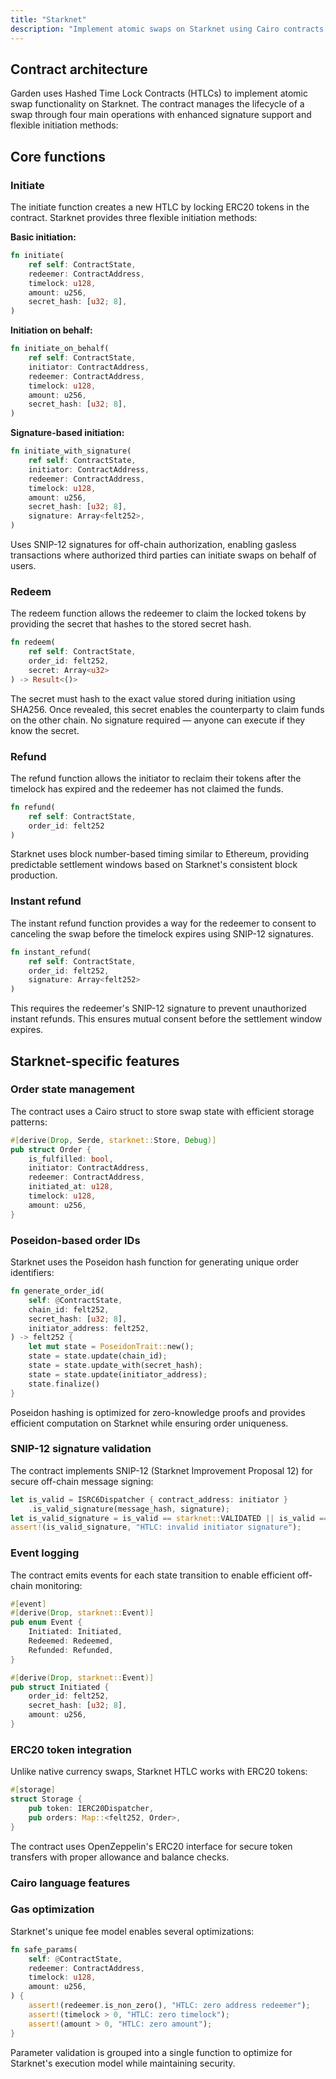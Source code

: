 ```yaml
---
title: "Starknet"
description: "Implement atomic swaps on Starknet using Cairo contracts and SNIP-12 signatures"
---
```


## Contract architecture

Garden uses Hashed Time Lock Contracts (HTLCs) to implement atomic swap functionality on Starknet. The contract manages the lifecycle of a swap through four main operations with enhanced signature support and flexible initiation methods:

<CardGroup cols={4}>
  <Card title="Initiate" icon="play" href="#initiate" />
  <Card title="Redeem" icon="check" href="#redeem" />
  <Card title="Refund" icon="rotate-left" href="#refund" />
  <Card title="Instant refund" icon="bolt" href="#instant-refund" />
</CardGroup>

## Core functions

### Initiate

The initiate function creates a new HTLC by locking ERC20 tokens in the contract. Starknet provides three flexible initiation methods:

**Basic initiation:**
```rust
fn initiate(
    ref self: ContractState,
    redeemer: ContractAddress,
    timelock: u128,
    amount: u256,
    secret_hash: [u32; 8],
)
```

**Initiation on behalf:**
```rust
fn initiate_on_behalf(
    ref self: ContractState,
    initiator: ContractAddress,
    redeemer: ContractAddress,
    timelock: u128,
    amount: u256,
    secret_hash: [u32; 8],
)
```

**Signature-based initiation:**
```rust
fn initiate_with_signature(
    ref self: ContractState,
    initiator: ContractAddress,
    redeemer: ContractAddress,
    timelock: u128,
    amount: u256,
    secret_hash: [u32; 8],
    signature: Array<felt252>,
)
```

<Note>
Uses SNIP-12 signatures for off-chain authorization, enabling gasless transactions where authorized third parties can initiate swaps on behalf of users.
</Note>

### Redeem

The redeem function allows the redeemer to claim the locked tokens by providing the secret that hashes to the stored secret hash.

```rust
fn redeem(
    ref self: ContractState, 
    order_id: felt252, 
    secret: Array<u32>
) -> Result<()>
```

<Info>
The secret must hash to the exact value stored during initiation using SHA256. Once revealed, this secret enables the counterparty to claim funds on the other chain. No signature required — anyone can execute if they know the secret.
</Info>

### Refund

The refund function allows the initiator to reclaim their tokens after the timelock has expired and the redeemer has not claimed the funds.

```rust
fn refund(
    ref self: ContractState,
    order_id: felt252
)
```

<Note>
Starknet uses block number-based timing similar to Ethereum, providing predictable settlement windows based on Starknet's consistent block production.
</Note>

### Instant refund

The instant refund function provides a way for the redeemer to consent to canceling the swap before the timelock expires using SNIP-12 signatures.

```rust
fn instant_refund(
    ref self: ContractState,
    order_id: felt252,
    signature: Array<felt252>
)
```

<Note>
This requires the redeemer's SNIP-12 signature to prevent unauthorized instant refunds. This ensures mutual consent before the settlement window expires.
</Note>

## Starknet-specific features

### Order state management

The contract uses a Cairo struct to store swap state with efficient storage patterns:

```rust
#[derive(Drop, Serde, starknet::Store, Debug)]
pub struct Order {
    is_fulfilled: bool,
    initiator: ContractAddress,
    redeemer: ContractAddress,
    initiated_at: u128,
    timelock: u128,
    amount: u256,
}
```

### Poseidon-based order IDs

Starknet uses the Poseidon hash function for generating unique order identifiers:

```rust
fn generate_order_id(
    self: @ContractState,
    chain_id: felt252,
    secret_hash: [u32; 8],
    initiator_address: felt252,
) -> felt252 {
    let mut state = PoseidonTrait::new();
    state = state.update(chain_id);
    state = state.update_with(secret_hash);
    state = state.update(initiator_address);
    state.finalize()
}
```

<Tip>
Poseidon hashing is optimized for zero-knowledge proofs and provides efficient computation on Starknet while ensuring order uniqueness.
</Tip>

### SNIP-12 signature validation

The contract implements SNIP-12 (Starknet Improvement Proposal 12) for secure off-chain message signing:

```rust
let is_valid = ISRC6Dispatcher { contract_address: initiator }
    .is_valid_signature(message_hash, signature);
let is_valid_signature = is_valid == starknet::VALIDATED || is_valid == 1;
assert!(is_valid_signature, "HTLC: invalid initiator signature");
```

### Event logging

The contract emits events for each state transition to enable efficient off-chain monitoring:

```rust
#[event]
#[derive(Drop, starknet::Event)]
pub enum Event {
    Initiated: Initiated,
    Redeemed: Redeemed,
    Refunded: Refunded,
}

#[derive(Drop, starknet::Event)]
pub struct Initiated {
    order_id: felt252,
    secret_hash: [u32; 8],
    amount: u256,
}
```

### ERC20 token integration

Unlike native currency swaps, Starknet HTLC works with ERC20 tokens:

```rust
#[storage]
struct Storage {
    pub token: IERC20Dispatcher,
    pub orders: Map::<felt252, Order>,
}
```

<Check>
The contract uses OpenZeppelin's ERC20 interface for secure token transfers with proper allowance and balance checks.
</Check>

### Cairo language features

### Gas optimization

Starknet's unique fee model enables several optimizations:

```rust
fn safe_params(
    self: @ContractState, 
    redeemer: ContractAddress, 
    timelock: u128, 
    amount: u256,
) {
    assert!(redeemer.is_non_zero(), "HTLC: zero address redeemer");
    assert!(timelock > 0, "HTLC: zero timelock");
    assert!(amount > 0, "HTLC: zero amount");
}
```

<Info>
Parameter validation is grouped into a single function to optimize for Starknet's execution model while maintaining security.
</Info>
